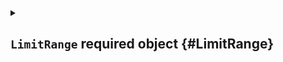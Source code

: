 


<details className="config-field" data-expandable="true">
<summary>

## `LimitRange` <span className="config-field-required" data-required="true">required</span> <span className="config-field-type">object</span> <span className="config-field-default"></span> <span className="config-field-enum"></span> {#LimitRange}



</summary>




<details className="config-field" data-expandable="false" open>
<summary>

### `enabled` <span className="config-field-required" data-required="false">required</span> <span className="config-field-type">boolean</span> <span className="config-field-default">true</span> <span className="config-field-enum"></span> {#LimitRange-enabled}



</summary>



</details>



<details className="config-field" data-expandable="false" open>
<summary>

### `labels` <span className="config-field-required" data-required="true">required</span> <span className="config-field-type">object</span> <span className="config-field-default"></span> <span className="config-field-enum"></span> {#LimitRange-labels}



</summary>



</details>



<details className="config-field" data-expandable="false" open>
<summary>

### `annotations` <span className="config-field-required" data-required="true">required</span> <span className="config-field-type">object</span> <span className="config-field-default"></span> <span className="config-field-enum"></span> {#LimitRange-annotations}



</summary>



</details>



<details className="config-field" data-expandable="true">
<summary>

### `default` <span className="config-field-required" data-required="true">required</span> <span className="config-field-type">object</span> <span className="config-field-default"></span> <span className="config-field-enum"></span> {#LimitRange-default}



</summary>




<details className="config-field" data-expandable="false" open>
<summary>

#### `ephemeral-storage` <span className="config-field-required" data-required="true">required</span> <span className="config-field-type">string</span> <span className="config-field-default"></span> <span className="config-field-enum"></span> {#LimitRange-default-ephemeral-storage}



</summary>



</details>



<details className="config-field" data-expandable="false" open>
<summary>

#### `memory` <span className="config-field-required" data-required="true">required</span> <span className="config-field-type">string</span> <span className="config-field-default"></span> <span className="config-field-enum"></span> {#LimitRange-default-memory}



</summary>



</details>



<details className="config-field" data-expandable="false" open>
<summary>

#### `cpu` <span className="config-field-required" data-required="true">required</span> <span className="config-field-type">string</span> <span className="config-field-default"></span> <span className="config-field-enum"></span> {#LimitRange-default-cpu}



</summary>



</details>


</details>



<details className="config-field" data-expandable="true">
<summary>

### `defaultRequest` <span className="config-field-required" data-required="true">required</span> <span className="config-field-type">object</span> <span className="config-field-default"></span> <span className="config-field-enum"></span> {#LimitRange-defaultRequest}



</summary>




<details className="config-field" data-expandable="false" open>
<summary>

#### `ephemeral-storage` <span className="config-field-required" data-required="true">required</span> <span className="config-field-type">string</span> <span className="config-field-default"></span> <span className="config-field-enum"></span> {#LimitRange-defaultRequest-ephemeral-storage}



</summary>



</details>



<details className="config-field" data-expandable="false" open>
<summary>

#### `memory` <span className="config-field-required" data-required="true">required</span> <span className="config-field-type">string</span> <span className="config-field-default"></span> <span className="config-field-enum"></span> {#LimitRange-defaultRequest-memory}



</summary>



</details>



<details className="config-field" data-expandable="false" open>
<summary>

#### `cpu` <span className="config-field-required" data-required="true">required</span> <span className="config-field-type">string</span> <span className="config-field-default"></span> <span className="config-field-enum"></span> {#LimitRange-defaultRequest-cpu}



</summary>



</details>


</details>


</details>
